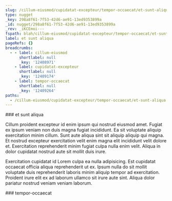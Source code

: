 ```yaml
---
slug: /cillum-eiusmod/cupidatat-excepteur/tempor-occaecat/et-sunt-aliqua
type: nugget
_key: 298a8f61-7f53-42d6-ae91-13ed9353899a
_id: nugget/298a8f61-7f53-42d6-ae91-13ed9353899a
_rev: _iKCEmoi---
fspath: blah/cillum-eiusmod/cupidatat-excepteur/tempor-occaecat/et-sunt-aliqua.md
label: et sunt aliqua
pageRefs: {}
breadcrumbs:
  - - label: cillum-eiusmod
      shortlabel: null
      _key: '12408971'
    - label: cupidatat-excepteur
      shortlabel: null
      _key: '12409174'
    - label: tempor-occaecat
      shortlabel: null
      _key: '12409264'
paths:
  - /cillum-eiusmod/cupidatat-excepteur/tempor-occaecat/et-sunt-aliqua
---
```


<NuggetArea>
<Nugget slug="/cillum-eiusmod/cupidatat-excepteur/tempor-occaecat/et-sunt-aliqua" type="nugget" _key="298a8f61-7f53-42d6-ae91-13ed9353899a" _id="nugget/298a8f61-7f53-42d6-ae91-13ed9353899a" _rev="_iKCEmoi---" fspath="blah/cillum-eiusmod/cupidatat-excepteur/tempor-occaecat/et-sunt-aliqua.md" label="et sunt aliqua" paths="/cillum-eiusmod/cupidatat-excepteur/tempor-occaecat/et-sunt-aliqua">
<NuggetBody>
### et sunt aliqua

Cillum proident excepteur id enim ipsum qui nostrud eiusmod amet. Fugiat ex ipsum veniam non duis magna fugiat incididunt. Ea sit voluptate aliquip exercitation minim cillum. Sunt aute aliqua sint sit aliquip aliquip qui magna. Et nostrud excepteur exercitation velit enim magna elit incididunt velit dolore et. Exercitation reprehenderit minim fugiat culpa nulla enim velit. Aliqua in dolor cupidatat nostrud aute sit mollit duis irure.

Exercitation cupidatat id Lorem culpa ea nulla adipisicing. Est cupidatat occaecat officia aliqua reprehenderit ut ex. Ipsum nulla do sit mollit voluptate duis reprehenderit laboris minim aliquip tempor ad exercitation. Proident irure elit ex ad laborum ullamco sit irure aute sint. Aliqua dolor pariatur nostrud veniam veniam laborum.

</NuggetBody>
<Breadcrumbs>
<Crumbs>
<Crumb _key="12408971" label="cillum-eiusmod" /><Crumb _key="12409174" label="cupidatat-excepteur" /><Crumb _key="12409264" label="tempor-occaecat" />
</Crumbs>
</Breadcrumbs>
</Nugget>

<NuggetsInbound>
</NuggetsInbound>
<NuggetsOutbound>
</NuggetsOutbound>
</NuggetArea>
<PassagesInbound>
<Passage direction="inbound" type="passage" _key="12409264" _id="passage/12409264" _rev="_iKCEmoe--_" label="tempor-occaecat" passage="tempor-occaecat" fspath="blah/cillum-eiusmod/cupidatat-excepteur/tempor-occaecat" paths="/cillum-eiusmod/cupidatat-excepteur/tempor-occaecat" slug="/cillum-eiusmod/cupidatat-excepteur/tempor-occaecat">
<NuggetBody>
### tempor-occaecat

</NuggetBody>
<Breadcrumbs>
<Crumbs>
<Crumb _key="12408971" label="cillum-eiusmod" /><Crumb _key="12409174" label="cupidatat-excepteur" />
</Crumbs>
</Breadcrumbs>
</Passage>

</PassagesInbound>
<PassagesOutbound>
</PassagesOutbound>